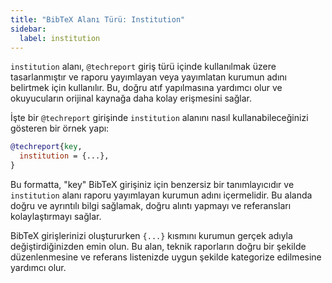 ```yaml
---
title: "BibTeX Alanı Türü: Institution"
sidebar:
  label: institution
---
```



`institution` alanı, `@techreport` giriş türü içinde kullanılmak üzere tasarlanmıştır ve raporu yayımlayan veya yayımlatan kurumun adını belirtmek için kullanılır. Bu, doğru atıf yapılmasına yardımcı olur ve okuyucuların orijinal kaynağa daha kolay erişmesini sağlar.

<CiteDrive/>

İşte bir `@techreport` girişinde `institution` alanını nasıl kullanabileceğinizi gösteren bir örnek yapı:

```bibtex
@techreport{key,
  institution = {...},
}
```

Bu formatta, "key" BibTeX girişiniz için benzersiz bir tanımlayıcıdır ve `institution` alanı raporu yayımlayan kurumun adını içermelidir. Bu alanda doğru ve ayrıntılı bilgi sağlamak, doğru alıntı yapmayı ve referansları kolaylaştırmayı sağlar.

BibTeX girişlerinizi oluştururken `{...}` kısmını kurumun gerçek adıyla değiştirdiğinizden emin olun. Bu alan, teknik raporların doğru bir şekilde düzenlenmesine ve referans listenizde uygun şekilde kategorize edilmesine yardımcı olur.
